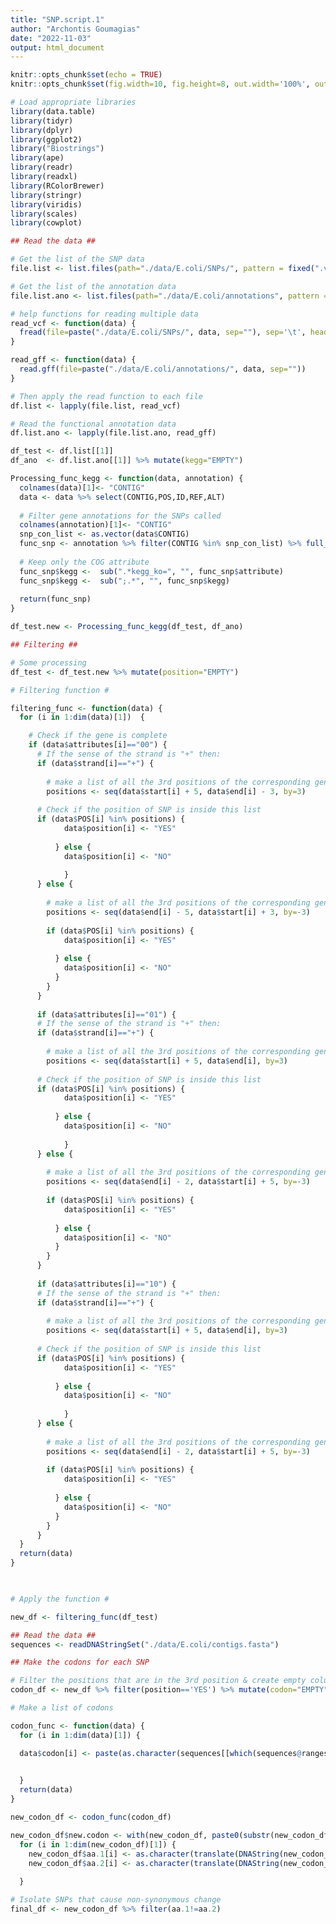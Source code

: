 ---
title: "SNP.script.1"
author: "Archontis Goumagias"
date: "2022-11-03"
output: html_document
---

```{r setup, include=FALSE}
knitr::opts_chunk$set(echo = TRUE)
knitr::opts_chunk$set(fig.width=10, fig.height=8, out.width='100%', out.height='50%', fig.align='center')
```

```{r}
# Load appropriate libraries
library(data.table)
library(tidyr)
library(dplyr)
library(ggplot2)
library("Biostrings")
library(ape)
library(readr)
library(readxl)
library(RColorBrewer)
library(stringr)
library(viridis)
library(scales)
library(cowplot)
```

```{r}
## Read the data ##

# Get the list of the SNP data
file.list <- list.files(path="./data/E.coli/SNPs/", pattern = fixed(".vcf"))

# Get the list of the annotation data
file.list.ano <- list.files(path="./data/E.coli/annotations", pattern = fixed(".gff"))

# help functions for reading multiple data
read_vcf <- function(data) {
  fread(file=paste("./data/E.coli/SNPs/", data, sep=""), sep='\t', header = TRUE, skip = '#CHROM')
}

read_gff <- function(data) {
  read.gff(file=paste("./data/E.coli/annotations/", data, sep=""))
}

# Then apply the read function to each file
df.list <- lapply(file.list, read_vcf)

# Read the functional annotation data
df.list.ano <- lapply(file.list.ano, read_gff)
```

```{r}

df_test <- df.list[[1]]
df_ano  <- df.list.ano[[1]] %>% mutate(kegg="EMPTY")

Processing_func_kegg <- function(data, annotation) {
  colnames(data)[1]<- "CONTIG"
  data <- data %>% select(CONTIG,POS,ID,REF,ALT)
  
  # Filter gene annotations for the SNPs called
  colnames(annotation)[1]<- "CONTIG"
  snp_con_list <- as.vector(data$CONTIG)
  func_snp <- annotation %>% filter(CONTIG %in% snp_con_list) %>% full_join(data, by="CONTIG") %>% mutate(ok = POS >= start & POS <= end) %>% filter(ok==TRUE) %>% mutate(length=end-start+1) 
  
  # Keep only the COG attribute
  func_snp$kegg <-  sub(".*kegg_ko=", "", func_snp$attribute)
  func_snp$kegg <-  sub(";.*", "", func_snp$kegg)
  
  return(func_snp)
}

df_test.new <- Processing_func_kegg(df_test, df_ano)

```

```{r}
## Filtering ##

# Some processing
df_test <- df_test.new %>% mutate(position="EMPTY")

# Filtering function #

filtering_func <- function(data) {
  for (i in 1:dim(data)[1])  {

    # Check if the gene is complete
    if (data$attributes[i]=="00") {
      # If the sense of the strand is "+" then:
      if (data$strand[i]=="+") {
        
        # make a list of all the 3rd positions of the corresponding gene
        positions <- seq(data$start[i] + 5, data$end[i] - 3, by=3)
    
      # Check if the position of SNP is inside this list
      if (data$POS[i] %in% positions) {
            data$position[i] <- "YES"
            
          } else {
            data$position[i] <- "NO"
            
            }
      } else {
      
        # make a list of all the 3rd positions of the corresponding gene
        positions <- seq(data$end[i] - 5, data$start[i] + 3, by=-3)
          
        if (data$POS[i] %in% positions) {
            data$position[i] <- "YES"
            
          } else {
            data$position[i] <- "NO"
          }
        }
      }
        
      if (data$attributes[i]=="01") {
      # If the sense of the strand is "+" then:
      if (data$strand[i]=="+") {
        
        # make a list of all the 3rd positions of the corresponding gene
        positions <- seq(data$start[i] + 5, data$end[i], by=3)
    
      # Check if the position of SNP is inside this list
      if (data$POS[i] %in% positions) {
            data$position[i] <- "YES"
            
          } else {
            data$position[i] <- "NO"
            
            }
      } else {
      
        # make a list of all the 3rd positions of the corresponding gene
        positions <- seq(data$end[i] - 2, data$start[i] + 5, by=-3)
          
        if (data$POS[i] %in% positions) {
            data$position[i] <- "YES"
            
          } else {
            data$position[i] <- "NO"
          }
        }
      }
        
      if (data$attributes[i]=="10") {
      # If the sense of the strand is "+" then:
      if (data$strand[i]=="+") {
        
        # make a list of all the 3rd positions of the corresponding gene
        positions <- seq(data$start[i] + 5, data$end[i], by=3)
    
      # Check if the position of SNP is inside this list
      if (data$POS[i] %in% positions) {
            data$position[i] <- "YES"
            
          } else {
            data$position[i] <- "NO"
            
            }
      } else {
      
        # make a list of all the 3rd positions of the corresponding gene
        positions <- seq(data$end[i] - 2, data$start[i] + 5, by=-3)
          
        if (data$POS[i] %in% positions) {
            data$position[i] <- "YES"
            
          } else {
            data$position[i] <- "NO"
          }
        }
      }
  }
  return(data)
}

        
```

```{r}
# Apply the function #

new_df <- filtering_func(df_test)

```

```{r}
## Read the data ##
sequences <- readDNAStringSet("./data/E.coli/contigs.fasta")

## Make the codons for each SNP

# Filter the positions that are in the 3rd position & create empty columns for codon, aa.1 and aa.2s
codon_df <- new_df %>% filter(position=='YES') %>% mutate(codon="EMPTY") %>% mutate(aa.1="EMPTY") %>% mutate(aa.2="EMPTY")

# Make a list of codons 

codon_func <- function(data) {
  for (i in 1:dim(data)[1]) {

  data$codon[i] <- paste(as.character(sequences[[which(sequences@ranges@NAMES == data$CONTIG[i])]][data$POS[i]-2]), as.character(sequences[[which(sequences@ranges@NAMES == data$CONTIG[i])]][data$POS[i]- 1]), as.character(sequences[[which(sequences@ranges@NAMES == data$CONTIG[i])]][data$POS[i]]), sep="")
  

  }
  return(data)
}

new_codon_df <- codon_func(codon_df)

new_codon_df$new.codon <- with(new_codon_df, paste0(substr(new_codon_df$codon,1,2), new_codon_df$ALT))
  for (i in 1:dim(new_codon_df)[1]) {
    new_codon_df$aa.1[i] <- as.character(translate(DNAString(new_codon_df$codon[i])))
    new_codon_df$aa.2[i] <- as.character(translate(DNAString(new_codon_df$new.codon[i])))
    
  }

# Isolate SNPs that cause non-synonymous change
final_df <- new_codon_df %>% filter(aa.1!=aa.2)

```

